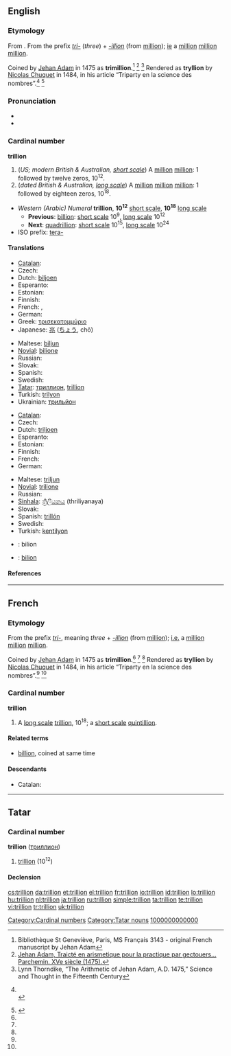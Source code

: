 {{also|Trillion}}
==English==
{{wikipedia|Long and short scales}}

===Etymology===
From {{etyl|fr}} {{term|trillion|lang=fr}}. From the prefix ''[[tri-]]'' (''three'') + ''[[-illion]]'' (from [[million]]); [[ie]] a [[million]] [[million]] [[million]].

Coined by [[w:Jehan Adam|Jehan Adam]] in 1475 as '''trimillion'''.<ref name="genevieve">Bibliothèque St Geneviève, Paris, MS Français 3143 - original French manuscript by Jehan Adam</ref> <ref name="parchemin">[http://www-bsg.univ-paris1.fr/la_reserve/expos/sciences/savants2.htm Jehan Adam, Traicté en arismetique pour la practique par gectouers… Parchemin. XVe siècle (1475).]</ref> <ref name="thorndike">Lynn Thorndike, “The Arithmetic of Jehan Adam, A.D. 1475,” Science and Thought in the Fifteenth Century</ref>
Rendered as '''tryllion''' by [[w:Nicolas Chuquet|Nicolas Chuquet]] in 1484, in his article “Triparty en la science des nombres”.<ref name="Chuquet1">
{{cite book
  | last = Chuquet
  | first = Nicolas
  | authorlink =
  | coauthors =
  | title = Triparty en la science des nombres (ISSN 9012-9458)
  | publisher = Aristide Marre, Bologna (Italy), 1880
  | date = written 1484, published 1880
  | location =
  | pages =
  | url =
  | doi =
  | id =
  | isbn = }}
<br>
{{cite web
  | last = &nbsp;&nbsp;&nbsp;Idem
  | first =
  | authorlink =
  | coauthors =
  | title =  Nicolas Chuquet's manuscript
  | work =
  | publisher = Published by www.miakinen.net
  | date =
  | url = http://www.miakinen.net/vrac/nombres#lettres_zillions
  | format =
  | doi =
  | accessdate = 2008-03-01}}
</ref> <ref name="Chuquet2">
{{cite web
  | last = Idem
  | first =
  | authorlink =
  | coauthors =
  | title =  Nicolas Chuquet's chapter
  | work =
  | publisher = Transcription by Michael Florencetime
  | date =
  | url = http://hexadecimal.florencetime.net/chuquet/triparty.htm
  | format =
  | doi =
  | accessdate = 2008-03-01}}
</ref>

===Pronunciation===
* {{audio|en-us-trillion.ogg|Audio (US)}}
* {{rhymes|ɪljən}}

===Cardinal number===
'''trillion'''

# (''US; modern British & Australian, [[w:Long and short scales|short scale]]'') A [[million]] [[million]]: 1 followed by twelve zeros, 10<sup>12</sup>.
# (''dated British & Australian, [[w:Long and short scales|long scale]]'') A [[million]] [[million]] [[million]]: 1 followed by eighteen zeros, 10<sup>18</sup>.

* ''Western (Arabic) Numeral'' '''trillion''', '''10<sup>12</sup>''' [[w:Long and short scales|short scale]], '''10<sup>18</sup>''' [[w:Long and short scales|long scale]]
** '''Previous''': [[billion]]: [[w:Long and short scales|short scale]] 10<sup>9</sup>, [[w:Long and short scales|long scale]] 10<sup>12</sup>
** '''Next''': [[quadrillion]]: [[w:Long and short scales|short scale]] 10<sup>15</sup>, [[w:Long and short scales|long scale]] 10<sup>24</sup>
* ISO prefix: [[tera-]]

====Translations====
{{trans-top|a million million, 10<sup>12</sup>}}
* [[Catalan]]: {{t-|ca|bilió}}
* Czech: {{t-|cs|bilión|m}}
* Dutch: [[biljoen]]
* Esperanto: {{t-|eo|duiliono|xs=Esperanto}}
* Estonian: {{t-|et|biljon}}
* Finnish: {{t+|fi|biljoona}}
* French: {{t+|fr|billion}}, {{t+|fr|trillion}}
* German: {{t+|de|Billion}}
* Greek: [[τρισεκατομμύριο]] {{n}}
* Japanese: [[兆]] ([[ちょう]], chō)
{{trans-mid}}
* Maltese: [[biljun]]
* [[Novial]]: [[bilione]]
* Russian: {{t+|ru|триллион|m|tr=trillión|sc=Cyrl}}
* Slovak: {{t-|sk|bilión|m}}
* Spanish: {{t+|es|billón|m}}
* Swedish: {{t+|sv|biljon|c}}
* [[Tatar]]: [[триллион#Tatar|триллион]], [[trillion#Tatar|trillion]]
* Turkish: [[trilyon]]
* Ukrainian: [[трильйон]]
{{trans-bottom}}

{{trans-top|a million million million, 10<sup>18</sup>}}
* [[Catalan]]: {{t|ca|triliο}}
* Czech: {{t-|cs|trilión|m}}
* Dutch: [[triljoen]]
* Esperanto: {{t-|eo|triiliono|xs=Esperanto}}
* Estonian: {{t-|et|triljon}}
* Finnish: {{t+|fi|triljoona}}
* French: {{t+|fr|trillion}}
* German: {{t+|de|Trillion}}
{{trans-mid}}
* Maltese: [[triljun]]
* [[Novial]]: [[trilione]]
* Russian: {{t+|ru|квинтиллион|m|tr=kvintillión|sc=Cyrl}}
* [[Sinhala]]: [[ත්‍රිලියනය]] (thriliyanaya)
* Slovak: {{t-|sk|trilión|m}}
* Spanish: [[trillón]] {{m}}
* Swedish: {{t+|sv|triljon|c}}
* Turkish: [[kentilyon]]
{{trans-bottom}}

{{checktrans}}
* {{ttbc|Bosnian}}: bilion {{m}}
* {{ttbc|Romanian}}: [[bilion]] {{n}}

====References====

----

==French==

===Etymology===
From the prefix ''[[tri-]]'', meaning ''three'' + ''[[-illion]]'' (from [[million]]); [[i.e.]] a [[million]] [[million]] [[million]].

Coined by [[w:Jehan Adam|Jehan Adam]] in 1475 as '''trimillion'''.<ref name="genevieve" /> <ref name="parchemin" /> <ref name="thorndike" />
Rendered as '''tryllion''' by [[w:Nicolas Chuquet|Nicolas Chuquet]] in 1484, in his article “Triparty en la science des nombres”.<ref name="Chuquet1" /> <ref name="Chuquet2" />

===Cardinal number===
'''trillion'''

# A [[w:Long and short scales|long scale]] [[trillion#English|trillion]], 10<sup>18</sup>; a [[w:Long and short scales|short scale]] [[quintillion]].

====Related terms====
* [[billion]], coined at same time

====Descendants====
* Catalan: {{l|ca|trilió}}

----

==Tatar==

===Cardinal number===
'''trillion''' ([[триллион]])

# {{cardinal|lang=tt}} [[trillion]] (10<sup>12</sup>)

====Declension====
{{crh-latin-noun|nıñ|ga|nı|da|nan}}

[[Category:Cardinal numbers]]
[[Category:Tatar nouns]]
[[Category:tt:Cardinal numbers|1000000000000]]

[[cs:trillion]]
[[da:trillion]]
[[et:trillion]]
[[el:trillion]]
[[fr:trillion]]
[[io:trillion]]
[[id:trillion]]
[[lo:trillion]]
[[hu:trillion]]
[[nl:trillion]]
[[ja:trillion]]
[[ru:trillion]]
[[simple:trillion]]
[[ta:trillion]]
[[te:trillion]]
[[vi:trillion]]
[[tr:trillion]]
[[uk:trillion]]